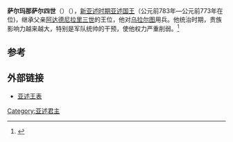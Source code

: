 {{Infobox Monarch 
| name = 萨尔玛那萨尔四世 
| title = [[亚述君主列表|亚述国王]] 
| image =
| caption = 
| reign = 公元前783年－公元前773年
| predecessor = [[阿达德尼拉里三世|阿达德尼拉里三世]]
| successor = [[亞述-丹三世|亞述-丹三世]]
| father =[[阿达德尼拉里三世|阿达德尼拉里三世]]
| mother = 
| date of birth   = 
| place of birth  =
| date of death   =公元前773年  
| place of death  =
|}}

'''萨尔玛那萨尔四世'''（{{lang-en|Shalmaneser IV}}）（{{bd|？||前773年|}}），[[新亚述时期|新亚述时期]][[亚述君主列表|亚述国王]]（公元前783年—公元前773年在位)，继承父亲[[阿达德尼拉里三世|阿达德尼拉里三世]]的王位，他对[[乌拉尔图|乌拉尔图]]用兵。他统治时期，贵族影响力越来越大，特别是军队统帅的干预，使他权力严重削弱。<ref>{{Cite web |url=http://www.aina.org/aol/kinglist |title=存档副本 |accessdate=2012-02-10 |archive-date=2012-07-22 |archive-url=https://web.archive.org/web/20120722194906/http://www.aina.org/aol/kinglist |dead-url=no }}</ref>

{{start box}}
{{succession box|title=[[亚述君主列表|亚述国王]]|before=[[阿达德尼拉里三世|阿达德尼拉里三世]]|after=[[亞述-丹三世|亞述-丹三世]]|years=前783年－前773年}}
{{end box}} 

== 参考 ==
{{Reflist}}

== 外部链接 ==
* [http://www.aina.org/aol/kinglist 亚述王表] {{Wayback|url=http://www.aina.org/aol/kinglist |date=20120722194906 }}
{{亚述国王}}
[[Category:亚述君主|Category:亚述君主]]